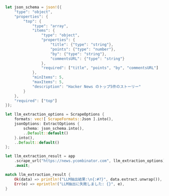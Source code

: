 ```rust Rust
let json_schema = json!({
    "type": "object",
    "properties": {
        "top": {
            "type": "array",
            "items": {
                "type": "object",
                "properties": {
                    "title": {"type": "string"},
                    "points": {"type": "number"},
                    "by": {"type": "string"},
                    "commentsURL": {"type": "string"}
                },
                "required": ["title", "points", "by", "commentsURL"]
            },
            "minItems": 5,
            "maxItems": 5,
            "description": "Hacker News のトップ5件のストーリー"
        }
    },
    "required": ["top"]
});

let llm_extraction_options = ScrapeOptions {
    formats: vec![ ScrapeFormats::Json ].into(),
    jsonOptions: ExtractOptions {
        schema: json_schema.into(),
        ..Default::default()
    }.into(),
    ..Default::default()
};

let llm_extraction_result = app
    .scrape_url("https://news.ycombinator.com", llm_extraction_options)
    .await;

match llm_extraction_result {
    Ok(data) => println!("LLM抽出結果:\n{:#?}", data.extract.unwrap()),
    Err(e) => eprintln!("LLM抽出に失敗しました: {}", e),
}
```
